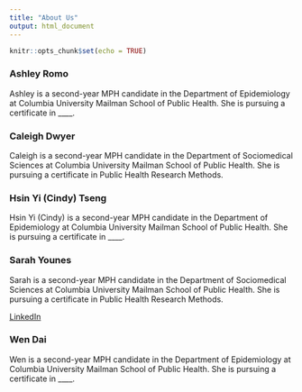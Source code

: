 ```yaml
---
title: "About Us"
output: html_document
---
```


```r
knitr::opts_chunk$set(echo = TRUE)
```

### Ashley Romo

Ashley is a second-year MPH candidate in the Department of Epidemiology at Columbia University Mailman School of Public Health. She is pursuing a certificate in ____.

### Caleigh Dwyer

Caleigh is a second-year MPH candidate in the Department of Sociomedical Sciences at Columbia University Mailman School of Public Health. She is pursuing a certificate in Public Health Research Methods.

### Hsin Yi (Cindy) Tseng

Hsin Yi (Cindy) is a second-year MPH candidate in the Department of Epidemiology at Columbia University Mailman School of Public Health. She is pursuing a certificate in ____.

### Sarah Younes

Sarah is a second-year MPH candidate in the Department of Sociomedical Sciences at Columbia University Mailman School of Public Health. She is pursuing a certificate in Public Health Research Methods.

[LinkedIn](https://www.linkedin.com/in/sarahmyounes/)

### Wen Dai

Wen is a second-year MPH candidate in the Department of Epidemiology at Columbia University Mailman School of Public Health. She is pursuing a certificate in ____.